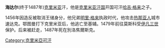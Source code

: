 {{unreferenced|time=2010-04-25T11:50:00+00:00}}
'''海达尔'''(终于1487年)[[克里米亚|克里米亚]]汗，他是[[克里米亚汗国|克里米亚汗国]]开国可汗[[哈吉·格来|哈吉·格来]]之子。

1456年因造反被取消王储身分，他兄弟[[明里·格来|明里·格来]]执政时代，他攻击[[热那亚人|热那亚人]]城市速达克。鄂图曼打下克里米亚后，他逃亡至基辅。1479年前往莫斯科受[[伊凡三世|伊凡三世]]保护。后来被赶走，1487年死在別洛焦爾斯克。

[[Category:克里米亞可汗|Category:克里米亞可汗]]